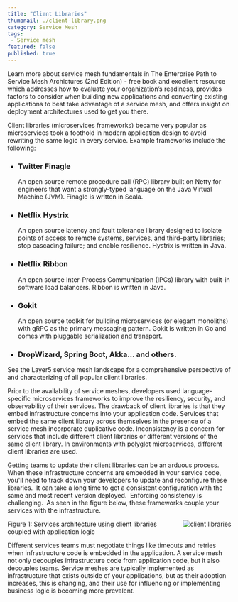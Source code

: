 ```yaml
---
title: "Client Libraries"
thumbnail: ./client-library.png
category: Service Mesh
tags:
 - Service mesh
featured: false
published: true
---
```



<ResourcesWrapper>
  <div className="intro">
    <p>Learn more about service mesh fundamentals in
      <Link className="blog" to="/learn/books"> The Enterprise Path to Service Mesh Archictures (2nd Edition)</Link> -  free book and excellent resource which addresses how to evaluate your organization’s readiness, provides factors to consider when building new applications and converting existing applications to best take advantage of a service mesh, and offers insight on deployment architectures used to get you there.</p>
  </div>

  <p>
    Client libraries (microservices frameworks) became very popular as microservices took a foothold in modern application design to avoid rewriting the same logic in every service. Example frameworks include the following:
  </p>

  <ul>
  <li>
  <h3>Twitter Finagle </h3>
  <p>
  An open source remote procedure call (RPC) library built on Netty for engineers that want a strongly-typed language on the Java Virtual Machine (JVM). Finagle is written in Scala.
  </p>
  </li>

  <li>
  <h3>Netflix Hystrix</h3>
  <p>
  An open source latency and fault tolerance library designed to isolate points of access to remote systems, services, and third-party libraries; stop cascading failure; and enable resilience. Hystrix is written in Java.
  </p>
  </li>

  <li>
  <h3> Netflix Ribbon</h3>
  <p>
  An open source Inter-Process Communication (IPCs) library with built-in software load balancers. Ribbon is written in Java.
  </p>
  </li>  
  <li>
  <h3> Gokit</h3>
  <p>
  An open source toolkit for building microservices (or elegant monoliths) with gRPC as the primary messaging pattern. Gokit is written in Go and comes with pluggable serialization and transport.
  </p>
  </li>

  <li><h3>DropWizard, Spring Boot, Akka… and others.</h3></li>
  </ul>


  <div class="fact">
  <p>
    See the Layer5 <Link to="/landscape">service mesh landscape</Link> for a comprehensive perspective of and characterizing of all popular client libraries.
  </p>
  </div>

  <p>
  Prior to the availability of service meshes, developers used language-specific microservices frameworks to improve the resiliency, security, and observability of their services. The drawback of client libraries is that they embed infrastructure concerns into your application code. Services that embed the same client library across themselves in the presence of a service mesh incorporate duplicative code. Inconsistency is a concern for services that include different client libraries or different versions of the same client library. In environments with polyglot microservices, different client libraries are used.  </p>
  <p>
  Getting teams to update their client libraries can be an arduous process. When these infrastructure concerns are embedded in your service code, you'll need to track down your developers to update and reconfigure these libraries.  It can take a long time to get a consistent configuration with the same and most recent version deployed.  Enforcing consistency is challenging.  As seen in the figure below, these frameworks couple your services with the infrastructure.
  </p>
  <div className="center" >
  <img src={Library} align="right" alt="client libraries" />
  <p>Figure 1: Services architecture using client libraries coupled with application logic</p>
  </div>

  <p>
Different services teams must negotiate things like timeouts and retries when infrastructure code is embedded in the application. A service mesh not only decouples infrastructure code from application code, but it also decouples teams. Service meshes are typically implemented as infrastructure that exists outside of your applications, but as their adoption increases, this is changing, and their use for influencing or implementing business logic is becoming more prevalent.
  </p>

</ResourcesWrapper>
